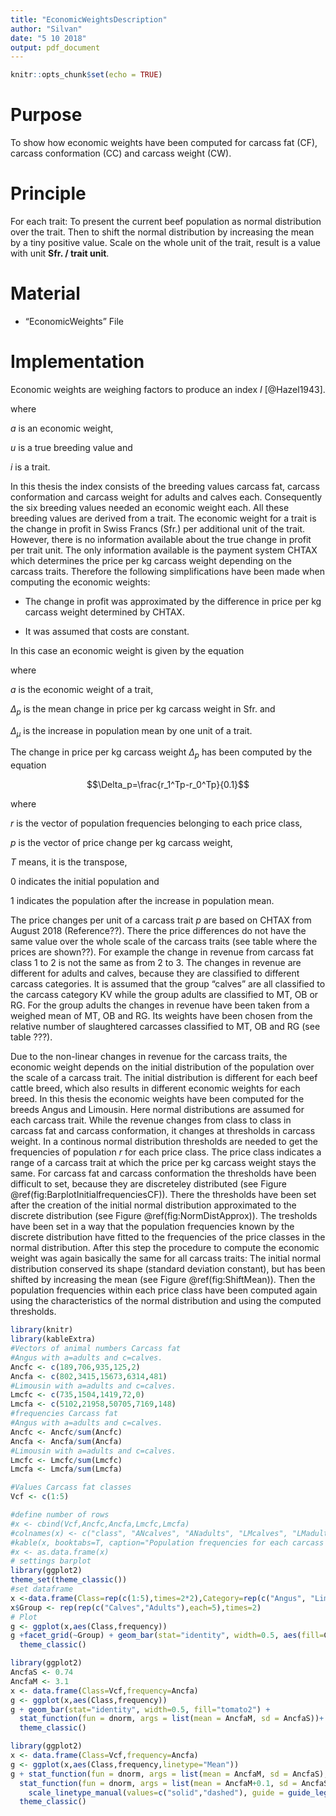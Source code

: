 ```yaml
---
title: "EconomicWeightsDescription"
author: "Silvan"
date: "5 10 2018"
output: pdf_document
---
```


```r
knitr::opts_chunk$set(echo = TRUE)
```

# Purpose

To show how economic weights have been computed for carcass fat (CF), carcass conformation (CC) and carcass weight (CW).

# Principle

For each trait:
To present the current beef population as normal distribution over the trait.
Then to shift the normal distribution by increasing the mean by a tiny positive value.
Scale on the whole unit of the trait, result is a value with unit **Sfr. / trait unit**.

# Material

* "EconomicWeights" File

# Implementation

Economic weights are weighing factors to produce an index $I$ [@Hazel1943].

\begin{equation}
\label{AggregateGenotype}
I=a^Tu
\end{equation}

where

$a$ is an economic weight,

$u$ is a true breeding value and

$i$ is a trait.

In this thesis the index consists of the breeding values carcass fat, carcass conformation and carcass weight for adults and calves each.
Consequently the six breeding values needed an economic weight each.
All these breeding values are derived from a trait.
The economic weight for a trait is the change in profit in Swiss Francs (Sfr.) per additional unit of the trait.
However, there is no information available about the true change in profit per trait unit.
The only information available is the payment system CHTAX which determines the price per kg carcass weight depending on the carcass traits.
Therefore the following simplifications have been made when computing the economic weights: 

* The change in profit was approximated by the difference in price per kg carcass weight determined by CHTAX.

* It was assumed that costs are constant.

In this case an economic weight is given by the equation

\begin{equation}
\label{EconomicWeight}
a=\frac{\Delta_p}{\Delta_{\mu}}
\end{equation}

where

$a$ is the economic weight of a trait,

$\Delta_p$ is the mean change in price per kg carcass weight in Sfr. and

$\Delta_{\mu}$ is the increase in population mean by one unit of a trait.

The change in price per kg carcass weight $\Delta_p$ has been computed by the equation

$$\Delta_p=\frac{r_1^Tp-r_0^Tp}{0.1}$$
\begin{equation}
\label{DeltaP}
\Delta_p=\frac{r_1^Tp-r_0^Tp}{0.1}
\end{equation}

where

$r$ is the vector of population frequencies belonging to each price class,

$p$ is the vector of price change per kg carcass weight,

$T$ means, it is the transpose,

$0$ indicates the initial population and

$1$ indicates the population after the increase in population mean.

The price changes per unit of a carcass trait $p$ are based on CHTAX from August 2018 (Reference??).
There the price differences do not have the same value over the whole scale of the carcass traits (see table where the prices are shown??).
For example the change in revenue from carcass fat class 1 to 2 is not the same as from 2 to 3.
The changes in revenue are different for adults and calves, because they are classified to different carcass categories.
It is assumed that the group "calves" are all classified to the carcass category KV while the group adults are classified to MT, OB or RG.
For the group adults the changes in revenue have been taken from a weighed mean of MT, OB and RG.
Its weights have been chosen from the relative number of slaughtered carcasses classified to MT, OB and RG (see table ???).

Due to the non-linear changes in revenue for the carcass traits, the economic weight depends on the initial distribution of the population over the scale of a carcass trait.
The initial distribution is different for each beef cattle breed, which also results in different economic weights for each breed.
In this thesis the economic weights have been computed for the breeds Angus and Limousin.
Here normal distributions are assumed for each carcass trait.
While the revenue changes from class to class in carcass fat and carcass conformation, it changes at thresholds in carcass weight.
In a continous normal distribution thresholds are needed to get the frequencies of population $r$ for each price class.
The price class indicates a range of a carcass trait at which the price per kg carcass weight stays the same.
For carcass fat and carcass conformation the thresholds have been difficult to set, because they are discreteley distributed (see Figure \@ref(fig:BarplotInitialfrequenciesCF)).
There the thresholds have been set after the creation of the initial normal distribution approximated to the discrete distribution (see Figure \@ref(fig:NormDistApprox)).
The tresholds have been set in a way that the population frequencies known by the discrete distribution have fitted to the frequencies of the price classes in the normal distribution.
After this step the procedure to compute the economic weight was again basically the same for all carcass traits:
The initial normal distribution conserved its shape (standard deviation constant), but has been shifted by increasing the mean (see Figure \@ref(fig:ShiftMean)).
Then the population frequencies within each price class have been computed again using the characteristics of the normal distribution and using the computed thresholds.

```r
library(knitr)
library(kableExtra)
#Vectors of animal numbers Carcass fat 
#Angus with a=adults and c=calves.
Ancfc <- c(189,706,935,125,2)
Ancfa <- c(802,3415,15673,6314,481)
#Limousin with a=adults and c=calves.
Lmcfc <- c(735,1504,1419,72,0)
Lmcfa <- c(5102,21958,50705,7169,148)
#frequencies Carcass fat
#Angus with a=adults and c=calves.
Ancfc <- Ancfc/sum(Ancfc)
Ancfa <- Ancfa/sum(Ancfa)
#Limousin with a=adults and c=calves.
Lmcfc <- Lmcfc/sum(Lmcfc)
Lmcfa <- Lmcfa/sum(Lmcfa)

#Values Carcass fat classes
Vcf <- c(1:5)

#define number of rows
#x <- cbind(Vcf,Ancfc,Ancfa,Lmcfc,Lmcfa)
#colnames(x) <- c("class", "ANcalves", "ANadults", "LMcalves", "LMadults")
#kable(x, booktabs=T, caption="Population frequencies for each carcass fat class in Angus and Limousin calves and adults (Kunz, 2018)")
#x <- as.data.frame(x)
# settings barplot
library(ggplot2)
theme_set(theme_classic())
#set dataframe
x <-data.frame(Class=rep(c(1:5),times=2*2),Category=rep(c("Angus", "Limousin"),each=10), frequency=c(Ancfc,Ancfa,Lmcfc,Lmcfa))
x$Group <- rep(rep(c("Calves","Adults"),each=5),times=2)
# Plot
g <- ggplot(x,aes(Class,frequency))
g +facet_grid(~Group) + geom_bar(stat="identity", width=0.5, aes(fill=Category), position="dodge")+
  theme_classic()
```


```r
library(ggplot2)
AncfaS <- 0.74
AncfaM <- 3.1
x <- data.frame(Class=Vcf,frequency=Ancfa)
g <- ggplot(x,aes(Class,frequency))
g + geom_bar(stat="identity", width=0.5, fill="tomato2") +
  stat_function(fun = dnorm, args = list(mean = AncfaM, sd = AncfaS))+
  theme_classic()
```


```r
library(ggplot2)
x <- data.frame(Class=Vcf,frequency=Ancfa)
g <- ggplot(x,aes(Class,frequency,linetype="Mean"))
g + stat_function(fun = dnorm, args = list(mean = AncfaM, sd = AncfaS), aes(linetype="Initial distribution"))+
  stat_function(fun = dnorm, args = list(mean = AncfaM+0.1, sd = AncfaS),aes(linetype="New distribution"))+
    scale_linetype_manual(values=c("solid","dashed"), guide = guide_legend(title=NULL))+
  theme_classic()
  
```









